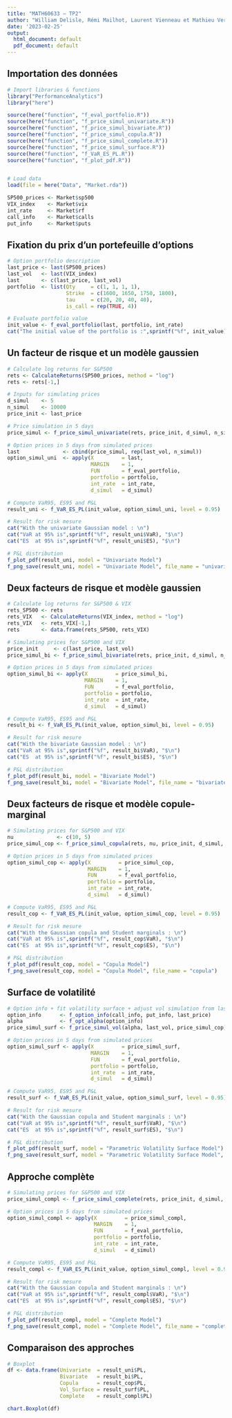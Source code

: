 ---
title: "MATH60633 – TP2"
author: "William Delisle, Rémi Mailhot, Laurent Vienneau et Mathieu Verville"
date: '2023-02-25'
output:
  html_document: default
  pdf_document: default
---

## Importation des données

```{r}

# Import libraries & functions
library("PerformanceAnalytics")
library("here")

source(here("function", "f_eval_portfolio.R"))
source(here("function", "f_price_simul_univariate.R"))
source(here("function", "f_price_simul_bivariate.R"))
source(here("function", "f_price_simul_copula.R"))
source(here("function", "f_price_simul_complete.R"))
source(here("function", "f_price_simul_surface.R"))
source(here("function", "f_VaR_ES_PL.R"))
source(here("function", "f_plot_pdf.R"))


# Load data
load(file = here("Data", "Market.rda"))

SP500_prices <- Market$sp500  
VIX_index    <- Market$vix
int_rate     <- Market$rf
call_info    <- Market$calls
put_info     <- Market$puts
```

## Fixation du prix d'un portefeuille d'options

```{r}

# Option portfolio description
last_price <- last(SP500_prices)
last_vol   <- last(VIX_index)
last       <- c(last_price, last_vol)
portfolio  <- list(Qty     = c(1, 1, 1, 1),
                   Strike  = c(1600, 1650, 1750, 1800),
                   tau     = c(20, 20, 40, 40),
                   is_call = rep(TRUE, 4))

# Evaluate portfolio value
init_value <- f_eval_portfolio(last, portfolio, int_rate)
cat("The initial value of the portfolio is :",sprintf("%f", init_value), "$\n")
```

## Un facteur de risque et un modèle gaussien

```{r}

# Calculate log returns for S&P500
rets <- CalculateReturns(SP500_prices, method = "log")
rets <- rets[-1,]

# Inputs for simulating prices
d_simul    <- 5
n_simul    <- 10000
price_init <- last_price

# Price simulation in 5 days
price_simul <- f_price_simul_univariate(rets, price_init, d_simul, n_simul)

# Option prices in 5 days from simulated prices
last              <- cbind(price_simul, rep(last_vol, n_simul))
option_simul_uni  <- apply(X         = last, 
                           MARGIN    = 1, 
                           FUN       = f_eval_portfolio, 
                           portfolio = portfolio, 
                           int_rate  = int_rate, 
                           d_simul   = d_simul)

# Compute VaR95, ES95 and P&L
result_uni <- f_VaR_ES_PL(init_value, option_simul_uni, level = 0.95)

# Result for risk mesure
cat("With the univariate Gaussian model : \n")
cat("VaR at 95% is",sprintf("%f", result_uni$VaR), "$\n")
cat("ES  at 95% is",sprintf("%f", result_uni$ES), "$\n")
```

```{r}

# P&L distribution
f_plot_pdf(result_uni, model = "Univariate Model")
f_png_save(result_uni, model = "Univariate Model", file_name = "univariate_distribution")
```

## Deux facteurs de risque et modèle gaussien

```{r}

# Calculate log returns for S&P500 & VIX
rets_SP500 <- rets
rets_VIX   <- CalculateReturns(VIX_index, method = "log")
rets_VIX   <- rets_VIX[-1,]
rets       <- data.frame(rets_SP500, rets_VIX)

# Simulating prices for S&P500 and VIX
price_init     <- c(last_price, last_vol)
price_simul_bi <- f_price_simul_bivariate(rets, price_init, d_simul, n_simul) 

# Option prices in 5 days from simulated prices
option_simul_bi <- apply(X         = price_simul_bi, 
                         MARGIN    = 1, 
                         FUN       = f_eval_portfolio, 
                         portfolio = portfolio, 
                         int_rate  = int_rate, 
                         d_simul   = d_simul)

# Compute VaR95, ES95 and P&L
result_bi <- f_VaR_ES_PL(init_value, option_simul_bi, level = 0.95)

# Result for risk mesure
cat("With the bivariate Gaussian model : \n")
cat("VaR at 95% is",sprintf("%f", result_bi$VaR), "$\n")
cat("ES  at 95% is",sprintf("%f", result_bi$ES), "$\n")
```

```{r}

# P&L distribution
f_plot_pdf(result_bi, model = "Bivariate Model")
f_png_save(result_bi, model = "Bivariate Model", file_name = "bivariate_distribution")
```

## Deux facteurs de risque et modèle copule-marginal

```{r}

# Simulating prices for S&P500 and VIX
nu              <- c(10, 5)
price_simul_cop <- f_price_simul_copula(rets, nu, price_init, d_simul, n_simul)

# Option prices in 5 days from simulated prices
option_simul_cop <- apply(X         = price_simul_cop, 
                          MARGIN    = 1, 
                          FUN       = f_eval_portfolio, 
                          portfolio = portfolio, 
                          int_rate  = int_rate, 
                          d_simul   = d_simul)

# Compute VaR95, ES95 and P&L
result_cop <- f_VaR_ES_PL(init_value, option_simul_cop, level = 0.95)

# Result for risk mesure
cat("With the Gaussian copula and Student marginals : \n")
cat("VaR at 95% is",sprintf("%f", result_cop$VaR), "$\n")
cat("ES  at 95% is",sprintf("%f", result_cop$ES), "$\n")
```

```{r}

# P&L distribution
f_plot_pdf(result_cop, model = "Copula Model")
f_png_save(result_cop, model = "Copula Model", file_name = "copula")
```

## Surface de volatilité

```{r}

# Option info + fit volatility surface + adjust vol simulation from las method
option_info      <- f_option_info(call_info, put_info, last_price)
alpha            <- f_opt_alpha(option_info)
price_simul_surf <- f_price_simul_vol(alpha, last_vol, price_simul_cop)

# Option prices in 5 days from simulated prices
option_simul_surf <- apply(X         = price_simul_surf, 
                           MARGIN    = 1, 
                           FUN       = f_eval_portfolio, 
                           portfolio = portfolio, 
                           int_rate  = int_rate, 
                           d_simul   = d_simul)

# Compute VaR95, ES95 and P&L
result_surf <- f_VaR_ES_PL(init_value, option_simul_surf, level = 0.95)

# Result for risk mesure
cat("With the Gaussian copula and Student marginals : \n")
cat("VaR at 95% is",sprintf("%f", result_surf$VaR), "$\n")
cat("ES  at 95% is",sprintf("%f", result_surf$ES), "$\n")

```

```{r}

# P&L distribution
f_plot_pdf(result_surf, model = "Parametric Volatility Surface Model")
f_png_save(result_surf, model = "Parametric Volatility Surface Model", file_name = "vol_surface")
```

## Approche complète

```{r}

# Simulating prices for S&P500 and VIX
price_simul_compl <- f_price_simul_complete(rets, price_init, d_simul, n_simul)

# Option prices in 5 days from simulated prices
option_simul_compl <- apply(X         = price_simul_compl, 
                            MARGIN    = 1, 
                            FUN       = f_eval_portfolio, 
                            portfolio = portfolio, 
                            int_rate  = int_rate, 
                            d_simul   = d_simul)

# Compute VaR95, ES95 and P&L
result_compl <- f_VaR_ES_PL(init_value, option_simul_compl, level = 0.95)

# Result for risk mesure
cat("With the Gaussian copula and Student marginals : \n")
cat("VaR at 95% is",sprintf("%f", result_compl$VaR), "$\n")
cat("ES  at 95% is",sprintf("%f", result_compl$ES), "$\n")

```

```{r}

# P&L distribution
f_plot_pdf(result_compl, model = "Complete Model")
f_png_save(result_compl, model = "Complete Model", file_name = "complete")
```

## Comparaison des approches

```{r}

# Boxplot
df <- data.frame(Univariate  = result_uni$PL,
                 Bivariate   = result_bi$PL,
                 Copula      = result_cop$PL,
                 Vol_Surface = result_surf$PL,
                 Complete    = result_compl$PL)

chart.Boxplot(df)
```
